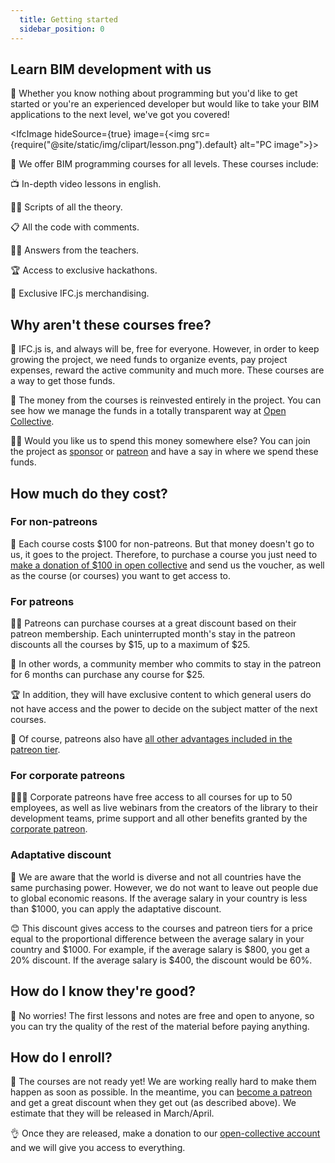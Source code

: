 ```yaml
---
  title: Getting started
  sidebar_position: 0
---
```



## Learn BIM development with us

🌱 Whether you know nothing about programming but you'd like to get started or you're an experienced developer but would like to take your BIM applications to the next level, we've got you covered!

<IfcImage hideSource={true} image={<img src={require("@site/static/img/clipart/lesson.png").default} alt="PC image"></img>}></IfcImage>

🚀 We offer BIM programming courses for all levels. These courses include:

<IfcCard>📺 In-depth video lessons in english.</IfcCard>

<IfcCard>👩‍💻 Scripts of all the theory.</IfcCard>

<IfcCard>📋 All the code with comments.</IfcCard>

<IfcCard>👩‍🏫 Answers from the teachers.</IfcCard>

<IfcCard>🏆 Access to exclusive hackathons.</IfcCard>

<IfcCard>🎁 Exclusive IFC.js merchandising.</IfcCard>

## Why aren't these courses free?

🤝 IFC.js is, and always will be, free for everyone. However, in order to keep growing the project, we need funds to organize events, pay project expenses, reward the active community and much more. These courses are a way to get those funds.

🌈 The money from the courses is reinvested entirely in the project. You can see how we manage the funds in a totally transparent way at [Open Collective](https://opencollective.com/ifcjs).

👨‍💻 Would you like us to spend this money somewhere else? You can join the project as [sponsor](https://ifcjs.github.io/info/docs/Contribute) or [patreon](https://ifcjs.github.io/info/docs/Contribute) and have a say in where we spend these funds.

## How much do they cost?

### For non-patreons

🧑 Each course costs $100 for non-patreons. But that money doesn't go to us, it goes to the project. Therefore, to purchase a course you just need to [make a donation of $100 in open collective](https://opencollective.com/ifcjs) and send us the voucher, as well as the course (or courses) you want to get access to.

### For patreons

🧑🔥 Patreons can purchase courses at a great discount based on their patreon membership. Each uninterrupted month's stay in the patreon discounts all the courses by $15, up to a maximum of $25.

🎉 In other words, a community member who commits to stay in the patreon for 6 months can purchase any course for $25.

🏆 In addition, they will have exclusive content to which general users do not have access and the power to decide on the subject matter of the next courses.

💛 Of course, patreons also have [all other advantages included in the patreon tier](https://ifcjs.github.io/info/docs/Patreon).

### For corporate patreons

👨‍💼💼 Corporate patreons have free access to all courses for up to 50 employees, as well as live webinars from the creators of the library to their development teams, prime support and all other benefits granted by the [corporate patreon](https://ifcjs.github.io/info/docs/Patreon).

### Adaptative discount

🤝 We are aware that the world is diverse and not all countries have the same purchasing power. However, we do not want to leave out people due to global economic reasons. If the average salary in your country is less than $1000, you can apply the adaptative discount.

😊 This discount gives access to the courses and patreon tiers for a price equal to the proportional difference between the average salary in your country and $1000. For example, if the average salary is $800, you get a 20% discount. If the average salary is $400, the discount would be 60%.

## How do I know they're good?

🚀 No worries! The first lessons and notes are free and open to anyone, so you can try the quality of the rest of the material before paying anything.

## How do I enroll?

🚧 The courses are not ready yet! We are working really hard to make them happen as soon as possible. In the meantime, you can [become a patreon](https://opencollective.com/ifcjs) and get a great discount when they get out (as described above). We estimate that they will be released in March/April.

👌 Once they are released, make a donation to our [open-collective account](https://opencollective.com/ifcjs) and we will give you access to everything.
